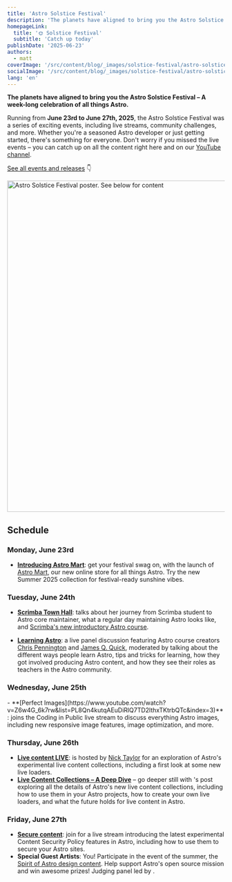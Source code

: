 ```yaml
---
title: 'Astro Solstice Festival'
description: 'The planets have aligned to bring you the Astro Solstice Festival – a week-long celebration of all things Astro'
homepageLink:
  title: '🌞 Solstice Festival'
  subtitle: 'Catch up today'
publishDate: '2025-06-23'
authors:
  - matt
coverImage: '/src/content/blog/_images/solstice-festival/astro-solstice-festival-schedule-cover.webp'
socialImage: '/src/content/blog/_images/solstice-festival/astro-solstice-festival-schedule-og.webp'
lang: 'en'
---
```





**The planets have aligned to bring you the **Astro Solstice Festival** – A week-long celebration of all things Astro.**

Running from **June 23rd to June 27th, 2025**, the Astro Solstice Festival was a series of exciting events, including live streams, community challenges, and more. Whether you're a seasoned Astro developer or just getting started, there's something for everyone. Don't worry if you missed the live events – you can catch up on all the content right here and on our [YouTube channel](https://www.youtube.com/@AstroBuild).

[See all events and releases](#schedule) 👇

<Image src={poster} alt="Astro Solstice Festival poster. See below for content" width="768" />

## Schedule

### Monday, June 23rd

- **[Introducing Astro Mart](/blog/astro-mart/)**: get your festival swag on, with the launch of [Astro Mart](https://shop.astro.build), our new online store for all things Astro. Try the new Summer 2025 collection for festival-ready sunshine vibes.

### Tuesday, June 24th

<YouTube id="ea8kp0Z-gYk" params="list=PL8Qn4kutqAEuDiRlQ7TD2lthxTKtrbQTc&index=5" />

- **[Scrimba Town Hall](https://www.youtube.com/watch?v=ea8kp0Z-gYk&list=PL8Qn4kutqAEuDiRlQ7TD2lthxTKtrbQTc&index=5)**: <Mention name="sarah" /> talks about her journey from Scrimba student to Astro core maintainer, what a regular day maintaining Astro looks like, and [Scrimba's new introductory Astro course](https://scrimba.com/intro-to-astro-c00ar0fi5u?via=astro).

<YouTube id="0mKNSwi7Wvk" params="list=PL8Qn4kutqAEuDiRlQ7TD2lthxTKtrbQTc&index=4" />

- **[Learning Astro](https://www.youtube.com/watch?v=0mKNSwi7Wvk&list=PL8Qn4kutqAEuDiRlQ7TD2lthxTKtrbQTc&index=4)**: a live panel discussion featuring Astro course creators [Chris Pennington](https://learnastro.dev/?code=ASTRO_PROMO) and [James Q. Quick](https://scrimba.com/intro-to-astro-c00ar0fi5u?via=astro), moderated by <Mention name="sarah" /> talking about the different ways people learn Astro, tips and tricks for learning, how they got involved producing Astro content, and how they see their roles as teachers in the Astro community.

### Wednesday, June 25th

<YouTube id="Z6w4G_6k7rw" params="list=PL8Qn4kutqAEuDiRlQ7TD2lthxTKtrbQTc&index=3" posterQuality="high"/>
- **[Perfect Images](https://www.youtube.com/watch?v=Z6w4G_6k7rw&list=PL8Qn4kutqAEuDiRlQ7TD2lthxTKtrbQTc&index=3)**: <Mention name="matt" /> joins the Coding in Public live stream to discuss everything Astro images, including new responsive image features, image optimization, and more.

### Thursday, June 26th

<YouTube id="Ky_Bpu7d5z8" params="list=PL8Qn4kutqAEuDiRlQ7TD2lthxTKtrbQTc&index=2" posterQuality="high" />

- **[Live content LIVE](https://www.youtube.com/watch?v=Ky_Bpu7d5z8&list=PL8Qn4kutqAEuDiRlQ7TD2lthxTKtrbQTc&index=2)**: <Mention name="matt" /> is hosted by [Nick Taylor](https://www.youtube.com/watch?v=Ky_Bpu7d5z8&list=PL8Qn4kutqAEuDiRlQ7TD2lthxTKtrbQTc&index=2) for an exploration of Astro's experimental live content collections, including a first look at some new live loaders.
- **[Live Content Collections – A Deep Dive](https://astro.build/blog/live-content-collections-deep-dive/)** – go deeper still with <Mention name="matt" />'s post exploring all the details of Astro's new live content collections, including how to use them in your Astro projects, how to create your own live loaders, and what the future holds for live content in Astro.

### Friday, June 27th

<YouTube id="3r9ThIMYzsU" params="list=PL8Qn4kutqAEuDiRlQ7TD2lthxTKtrbQTc&index=1" posterQuality="high"/>

- **[Secure content](https://www.youtube.com/watch?v=3r9ThIMYzsU&list=PL8Qn4kutqAEuDiRlQ7TD2lthxTKtrbQTc&index=1)**: join <Mention name="ema"/> for a live stream introducing the latest experimental Content Security Policy features in Astro, including how to use them to secure your Astro sites.
- **Special Guest Artists**: You! Participate in the event of the summer, the [Spirit of Astro design content](https://shop.astro.build/contest/). Help support Astro's open source mission and win awesome prizes! Judging panel led by <Mention name="chris" />.
